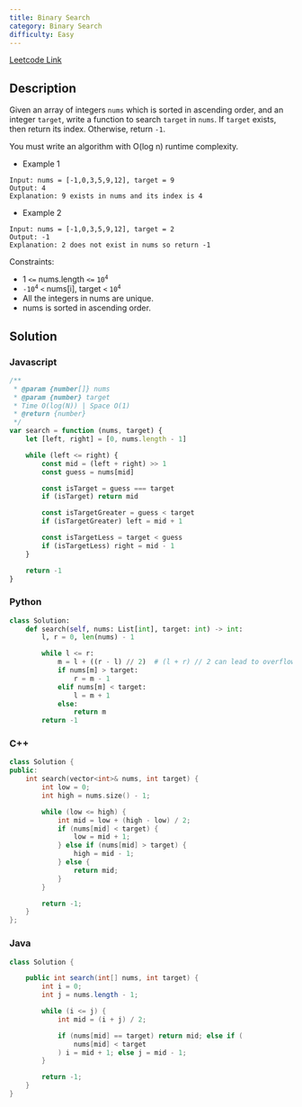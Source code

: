 ```yaml
---
title: Binary Search
category: Binary Search
difficulty: Easy
---
```


<Callout>

[Leetcode Link](https://leetcode.com/problems/binary-search/)

</Callout>

## Description

Given an array of integers `nums` which is sorted in ascending order, and an integer `target`, write a function to search `target` in `nums`. If `target` exists, then return its index. Otherwise, return `-1`.

You must write an algorithm with O(log n) runtime complexity.

- Example 1

```mdx
Input: nums = [-1,0,3,5,9,12], target = 9
Output: 4
Explanation: 9 exists in nums and its index is 4
```

- Example 2

```mdx
Input: nums = [-1,0,3,5,9,12], target = 2
Output: -1
Explanation: 2 does not exist in nums so return -1
```

Constraints:

- 1 `<=` nums.length `<=` <code>10<sup>4</sup></code>
- <code>-10<sup>4</sup></code> `<` nums[i], target `<` <code>10<sup>4</sup></code>
- All the integers in nums are unique.
- nums is sorted in ascending order.

## Solution

### Javascript

```javascript
/**
 * @param {number[]} nums
 * @param {number} target
 * Time O(log(N)) | Space O(1)
 * @return {number}
 */
var search = function (nums, target) {
	let [left, right] = [0, nums.length - 1]

	while (left <= right) {
		const mid = (left + right) >> 1
		const guess = nums[mid]

		const isTarget = guess === target
		if (isTarget) return mid

		const isTargetGreater = guess < target
		if (isTargetGreater) left = mid + 1

		const isTargetLess = target < guess
		if (isTargetLess) right = mid - 1
	}

	return -1
}
```

### Python

```python
class Solution:
    def search(self, nums: List[int], target: int) -> int:
        l, r = 0, len(nums) - 1

        while l <= r:
            m = l + ((r - l) // 2)  # (l + r) // 2 can lead to overflow
            if nums[m] > target:
                r = m - 1
            elif nums[m] < target:
                l = m + 1
            else:
                return m
        return -1

```

### C++

```cpp
class Solution {
public:
    int search(vector<int>& nums, int target) {
        int low = 0;
        int high = nums.size() - 1;

        while (low <= high) {
            int mid = low + (high - low) / 2;
            if (nums[mid] < target) {
                low = mid + 1;
            } else if (nums[mid] > target) {
                high = mid - 1;
            } else {
                return mid;
            }
        }

        return -1;
    }
};

```

### Java

```java
class Solution {

    public int search(int[] nums, int target) {
        int i = 0;
        int j = nums.length - 1;

        while (i <= j) {
            int mid = (i + j) / 2;

            if (nums[mid] == target) return mid; else if (
                nums[mid] < target
            ) i = mid + 1; else j = mid - 1;
        }

        return -1;
    }
}
```
